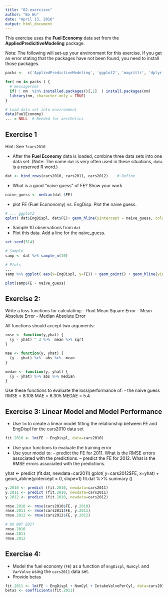 ---
title: "02-exercises"
author: "Bo Wu"
date: "April 13, 2016"
output: html_document
---

This exercise uses the **Fuel Economy** data set from the **AppliedPredicitiveModeling** package.

Note: The following will set-up your environment for this exercise. If you get an error stating that the packages have not been found, you need to install those packages.


```{r,echo=FALSE}

packs <-  c('AppliedPredictiveModeling', 'ggplot2', 'magrittr', 'dplyr')

for( nm in packs ) { 
  # message(nm)
  if( ! nm  %in% installed.packages()[,1]  ) install.packages(nm)
  library(nm, character.only = TRUE)
}

# Load data set into environment
data(FuelEconomy)
... = NULL  # Needed for aesthetics 

```



## Exercise 1

Hint: See `?cars2010`


- After the **Fuel Economy** data is loaded, combine three data sets into one data set. (Note: The name `dat` is very often used in these situations, `data` is a reserved R word.)  

```{r}
dat <- bind_rows(cars2010, cars2011, cars2012)    # Define 
```


- What is a good "naive guess" of FE? Show your work

```{r}
naive_guess <- median(dat $FE)
```


- plot FE (Fuel Econonomy) vs. EngDisp. Plot the naive guess.

```{r}
# ... ggplot2  
qplot( dat$EngDispl, dat$FE)+ geom_hline(yintercept = naive_guess, color="red")
```

- Sample 10 observations from `dat`
- Plot this data. Add a line for the naive_guess. 


```{r}

set.seed(314) 

# Sample 
samp <- dat %>% sample_n(10) 

# Plots 
...
samp %>% ggplot( aes(x=EngDispl, y=FE)) + geom_point() + geom_hline(yintercept = naive_guess, color="red") + stat_smooth(method="lm", se = FALSE)

plot(samp$FE - naive_guess)
```




## Exercise 2:


Write a loss functions for calculating:
- Root Mean Square Error
- Mean Absolute Error
- Median Absolute Error

All functions should accept two arguments: 


```{r}

rmse <- function(y,yhat) {
  (y - yhat) ^ 2 %>%  mean %>% sqrt
}

mae <- function(y, yhat) {
  (y - yhat) %>%  abs %>%  mean
}

medae <- function(y, yhat) { 
  (y - yhat) %>% abs %>% median
}

```

Use these functions to evaluate the loss/performance of:
- the naive guess
RMSE = 8.108
MAE = 6.305
MEDAE = 5.4

## Exercise 3: Linear Model and Model Performance 

- Use `lm` to create a linear model fitting the relationship between FE and EngDispl for the cars2010 data set


```{r}
fit.2010 <- lm(FE ~ EngDispl, data=cars2010) 
```

- Use your functions to evaluate the training error
- Use your model to:
-- predict the FE for 2011. What is the RMSE errors associated with the predictions.
-- predict the FE for 2012. What is the RMSE errors associated with the predictions.

yhat <- predict (fit.dat, newdata=car2011)
gplot( y=cars2012$FE, x=yhat) + geom_abline(yintercept = 0, slope=1)
fit.dat %>% summary ()

```{r}

y.2010 <- predict (fit.2010, newdata=cars2011) 
y.2011 <- predict (fit.2010, newdata=cars2011) 
y.2012 <- predict (fit.2010, newdata=cars2012)

rmse.2010 <- rmse(cars2010$FE, y.2010)
rmse.2011 <- rmse(cars2011$FE, y.2011)
rmse.2012 <- rmse(cars2012$FE, y.2012) 

```


```{r}
# DO NOT EDIT 
rmse.2010 
rmse.2011
rmse.2012
```


## Exercise 4: 

- Model the fuel economy (`FE`) as a function of `EngDispl`, `NumCyl` and `VarValve` using the `cars2011` data set.  
- Provide betas


```{r}
fit.2011 <- lm(FE ~ EngDispl + NumCyl + IntakeValvePerCyl, data=cars2011)
betas <- coefficients(fit.2011)
```
